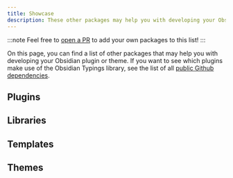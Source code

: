 ```yaml
---
title: Showcase
description: These other packages may help you with developing your Obsidian plugin.
---
```



:::note
Feel free to [open a PR](https://github.com/Fevol/obsidian-typings/edit/main/docs/src/content/docs/resources/showcase.mdx) to add your own packages to this list!
:::

On this page, you can find a list of other packages that may help you with developing your Obsidian plugin or theme.
If you want to see which plugins make use of the Obsidian Typings library, see the list of all [public Github dependencies](https://github.com/fevol/obsidian-typings/network/dependents).

## Plugins

<CardGrid>
    <LinkCard
        href="https://github.com/TfTHacker/obsidian42-brat"
        title="TfTHacker/obsidian42-brat"
        description="A plugin for reviewing and testing beta plugins and themes."
    />
    <LinkCard
        href="https://github.com/chrisgrieser/obsidian-theme-design-utilities"
        title="chrisgrieser/obsidian-theme-design-utilities"
        description="Provides utilities and quality-of-life features for theme designers."
    />
    <LinkCard
        href="https://github.com/pjeby/hot-reload"
        title="pjeby/hot-reload"
        description="Hot-reload your plugin in the Obsidian app on new builds."
    />
</CardGrid>


## Libraries

<CardGrid>
    <LinkCard
        href="https://github.com/obsidian-community/obsidian-community-lib"
        title="obsidian-community/obsidian-community-lib"
        description="An npm package of commonly used Obsidian plugin utilities."
    />
    <LinkCard
        href="https://github.com/mnaoumov/obsidian-dev-utils"
        title="mnaoumouv/obsidian-dev-utils"
        description="A collection of essential functions and CLI tools to streamline your development process."
    />
    <LinkCard
        href="https://github.com/Fevol/obsidian-database-library"
        title="Fevol/obsidian-database-library"
        description="A tiny library for creating persistent databases that stay in sync with the Obsidian vault."
    />
</CardGrid>


## Templates

<CardGrid>
    <LinkCard
        href="https://github.com/mnaoumov/generator-obsidian-plugin"
        title="mnaoumov/generator-obsidian-plugin"
        description="Quickly generate a plugin template using Yeoman."
    />
    <LinkCard
        href="https://github.com/Quorafind/Obsidian-Svelte-Starter"
        title="Quorafind/Obsidian-Svelte-Starter"
        description="A starter template for creating an Obsidian plugin with SvelteJS."
    />
    <LinkCard
        href="https://github.com/obsidian-community/obsidian-react-starter"
        title="obsidian-community/obsidian-react-starter"
        description="A starter template for creating an Obsidian plugin with ReactJS."
    />
    <LinkCard
        href="https://github.com/obsidian-community/obsidian-theme-template"
        title="obsidian-community/obsidian-theme-template"
        description="A starter template for creating an Obsidian theme."
    />
</CardGrid>


## Themes

<CardGrid>
    <LinkCard
        href="https://github.com/obsidian-community/theme-dev-vault"
        title="obsidian-community/theme-dev-vault"
        description="An Obsidian vault to aid in theme development."
    />
</CardGrid>


